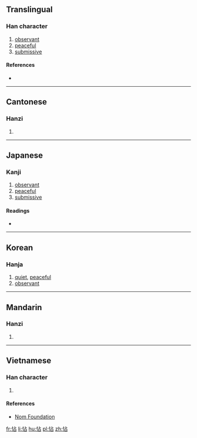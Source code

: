 ==Translingual==

===Han character===
{{Han char|rn=61|rad=心|as=05|sn=8|four=91060|canj=PYR|ids=⿰忄占}}

# [[observant]]
# [[peaceful]]
# [[submissive]]

====References====
* {{Han ref|kx=0380.190|dkj=10451|dj=0708.190|hdz=42284.110|uh=6017|ud=24599|bh=CCA3|bd=52387}}

----

==Cantonese==

===Hanzi===
{{yue-hanzi|jyut=tip3|y=tip3}}

# {{defn|lang=yue|sort=心05}}

----

==Japanese==

===Kanji===
{{ja-kanji|grade=|rs=心05}}

# [[observant]]
# [[peaceful]]
# [[submissive]]

====Readings====
* {{ja-readings|on=[[ちょう]] (chō), [[てん]] (ten), [[せん]] (sen)|kun=[[おだやか]] (odayaka), [[したがう]] (shitagau)}}

----

==Korean==

===Hanja===
{{ko-hanja|hangeul=첩|eumhun=|rv=cheop|mr=ch'ŏp|y=chep}}

# [[quiet]], [[peaceful]]
# [[observant]]

----

==Mandarin==

===Hanzi===
{{cmn-hanzi|pin=[[tiē]] ([[tie1]])|wg=t'ieh<sup>1</sup>}}

# {{defn|lang=cmn|sort=心05}}

----

==Vietnamese==

===Han character===
{{vi-readings|rs=心05|hanviet=điếm}}

# {{defn|lang=vi|sort=心05}}

====References====
* [http://nomfoundation.org/common/nom_details.php?codepoint=6017 Nom Foundation]

[[fr:怗]]
[[li:怗]]
[[hu:怗]]
[[pl:怗]]
[[zh:怗]]